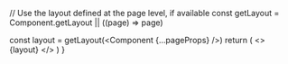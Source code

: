 

  // Use the layout defined at the page level, if available
  const getLayout = Component.getLayout || ((page) => page)

const layout = getLayout(<Component {...pageProps} />)
return (
<>
<Analytics />
{layout}
</>
)
}
